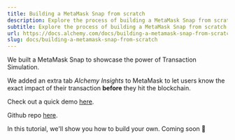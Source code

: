```yaml
---
title: Building a MetaMask Snap from scratch
description: Explore the process of building a MetaMask Snap from scratch that showcases the power of Alchemy's Transaction Simulation APIs.
subtitle: Explore the process of building a MetaMask Snap from scratch that showcases the power of Alchemy's Transaction Simulation APIs.
url: https://docs.alchemy.com/docs/building-a-metamask-snap-from-scratch
slug: docs/building-a-metamask-snap-from-scratch
---
```


We built a MetaMask Snap to showcase the power of Transaction Simulation.

We added an extra tab *Alchemy Insights* to MetaMask to let users know the exact impact of their transaction **before** they hit the blockchain.

Check out a quick demo [here](https://www.loom.com/share/719db9c1345648ab83169cc0f7eb7ed2).

Github repo [here](https://github.com/bmoyroud/alchemy-snap).

In this tutorial, we'll show you how to build your own. Coming soon 👀
